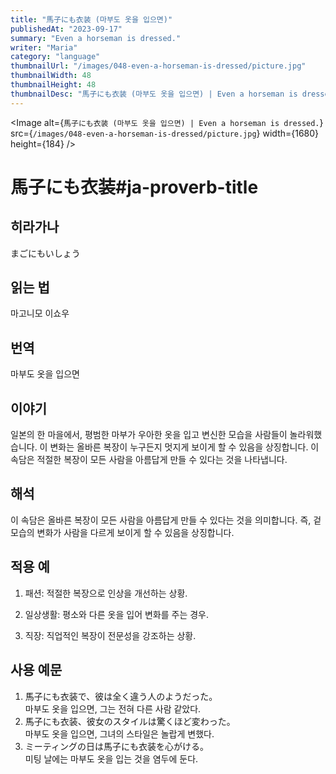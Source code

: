 ```yaml
---
title: "馬子にも衣装 (마부도 옷을 입으면)"
publishedAt: "2023-09-17"
summary: "Even a horseman is dressed."
writer: "Maria"
category: "language"
thumbnailUrl: "/images/048-even-a-horseman-is-dressed/picture.jpg"
thumbnailWidth: 48
thumbnailHeight: 48
thumbnailDesc: "馬子にも衣装 (마부도 옷을 입으면) | Even a horseman is dressed."
---
```


<Image
  alt={`馬子にも衣装 (마부도 옷을 입으면) | Even a horseman is dressed.`}
  src={`/images/048-even-a-horseman-is-dressed/picture.jpg`}
  width={1680}
  height={184}
/>

# 馬子にも衣装#ja-proverb-title

## 히라가나

まごにもいしょう

## 읽는 법

마고니모 이쇼우

## 번역

마부도 옷을 입으면

## 이야기

일본의 한 마을에서, 평범한 마부가 우아한 옷을 입고 변신한 모습을 사람들이 놀라워했습니다. 이 변화는 올바른 복장이 누구든지 멋지게 보이게 할 수 있음을 상징합니다. 이 속담은 적절한 복장이 모든 사람을 아름답게 만들 수 있다는 것을 나타냅니다.

## 해석

이 속담은 올바른 복장이 모든 사람을 아름답게 만들 수 있다는 것을 의미합니다. 즉, 겉모습의 변화가 사람을 다르게 보이게 할 수 있음을 상징합니다.

## 적용 예

1. 패션: 적절한 복장으로 인상을 개선하는 상황.

2. 일상생활: 평소와 다른 옷을 입어 변화를 주는 경우.

3. 직장: 직업적인 복장이 전문성을 강조하는 상황.

## 사용 예문

1. 馬子にも衣装で、彼は全く違う人のようだった。<br /> 마부도 옷을 입으면, 그는 전혀 다른 사람 같았다.
2. 馬子にも衣装、彼女のスタイルは驚くほど変わった。<br /> 마부도 옷을 입으면, 그녀의 스타일은 놀랍게 변했다.
3. ミーティングの日は馬子にも衣装を心がける。<br /> 미팅 날에는 마부도 옷을 입는 것을 염두에 둔다.
